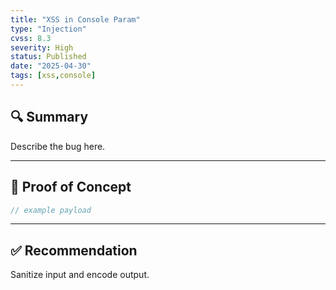 ```yaml
---
title: "XSS in Console Param"
type: "Injection"
cvss: 8.3
severity: High
status: Published
date: "2025-04-30"
tags: [xss,console]
---
```


## 🔍 Summary

Describe the bug here.

---

## 🧪 Proof of Concept

```js
// example payload
```

---

## ✅ Recommendation

Sanitize input and encode output.
